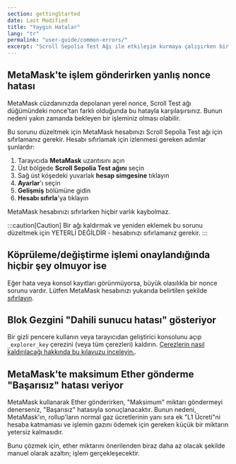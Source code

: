 ```yaml
---
section: gettingStarted
date: Last Modified
title: "Yaygın Hatalar"
lang: "tr"
permalink: "user-guide/common-errors/"
excerpt: "Scroll Sepolia Test Ağı ile etkileşim kurmaya çalışırken bir hata mı görüyorsunuz? İşte bazı yaygın yapılandırma hataları ve bunları hızlıca nasıl düzeltebileceğiniz hakkında bilgiler."
---
```


## MetaMask'te işlem gönderirken yanlış nonce hatası

MetaMask cüzdanınızda depolanan yerel nonce, Scroll Test ağı düğümündeki nonce'tan farklı olduğunda bu hatayla karşılaşırsınız. Bunun nedeni yakın zamanda bekleyen bir işleminiz olması olabilir.

Bu sorunu düzeltmek için MetaMask hesabınızı Scroll Sepolia Test ağı için sıfırlamanız gerekir. Hesabı sıfırlamak için izlenmesi gereken adımlar şunlardır:

1. Tarayıcıda **MetaMask** uzantısını açın
2. Üst bölgede **Scroll Sepolia Test ağını** seçin
3. Sağ üst köşedeki yuvarlak **hesap simgesine** tıklayın
4. **Ayarlar**'ı seçin
5. **Gelişmiş** bölümüne gidin
6. **Hesabı sıfırla**'ya tıklayın

MetaMask hesabınızı sıfırlarken hiçbir varlık kaybolmaz.

:::caution[Caution]
Bir ağı kaldırmak ve yeniden eklemek bu sorunu düzeltmek için YETERLİ DEĞİLDİR - hesabınızı sıfırlamanız gerekir.
:::

## Köprüleme/değiştirme işlemi onaylandığında hiçbir şey olmuyor ise

Eğer hata veya konsol kayıtları görünmüyorsa, büyük olasılıkla bir nonce sorunu vardır. Lütfen MetaMask hesabınızı yukarıda belirtilen şekilde [sıfırlayın](/tr/user-guide/common-errors).

## Blok Gezgini "Dahili sunucu hatası" gösteriyor

Bir gizli pencere kullanın veya tarayıcıdan geliştirici konsolunu açıp `_explorer_key` çerezini (veya tüm çerezleri) kaldırın. [Çerezlerin nasıl kaldırılacağı hakkında bu kılavuzu inceleyin.](https://www.contentstack.com/docs/developers/how-to-guides/clear-caches-and-cookies-in-different-browsers/).

## MetaMask'te maksimum Ether gönderme "Başarısız" hatası veriyor

MetaMask kullanarak Ether gönderirken, "Maksimum" miktarı göndermeyi denerseniz, "Başarısız" hatasıyla sonuçlanacaktır. Bunun nedeni, MetaMask'ın, rollup'ların normal gaz ücretlerinin yanı sıra ek "L1 Ücreti"ni hesaba katmaması ve işlemin gazını ödemek için gereken küçük bir miktarın yetersiz kalmasıdır.

Bunu çözmek için, ether miktarını önerilenden biraz daha az olacak şekilde manuel olarak azaltın; işlem gerçekleşecektir.
